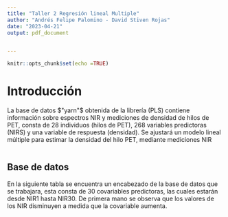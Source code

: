 ```yaml
---
title: "Taller 2 Regresión lineal Multiple"
author: "Andrés Felipe Palomino - David Stiven Rojas"
date: "2023-04-21"
output: pdf_document 


---
```


```r
knitr::opts_chunk$set(echo =TRUE)
```

# Introducción
La base de datos $"yarn"$ obtenida de la librería (PLS) contiene información sobre espectros NIR y mediciones de densidad de hilos de PET, consta de 28 individuos (hilos de PET), 268 variables predictoras (NIRS) y una variable de respuesta (densidad). Se ajustará un modelo lineal múltiple para estimar la densidad del hilo PET, mediante mediciones NIR


```r

```

## Base de datos

En la siguiente tabla se encuentra un encabezado de la base de datos que se trabajara, esta consta de 30 covariables predictoras, las cuales estarán desde NIR1 hasta NIR30. De primera mano se observa que los valores de los NIR disminuyen a medida que la covariable aumenta.

```r

```




